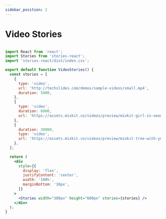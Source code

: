```yaml
---
sidebar_position: 2
---
```


# Video Stories


<VideoStories />


```jsx

import React from 'react';
import Stories from 'stories-react';
import 'stories-react/dist/index.css';

export default function VideoStories() {
  const stories = [
    {
      type: 'video',
      url: 'http://techslides.com/demos/sample-videos/small.mp4',
      duration: 5000,
    },
    {
      type: 'video',
      duration: 6000,
      url: 'https://assets.mixkit.co/videos/preview/mixkit-girl-in-neon-sign-1232-large.mp4',
    },
    {
      duration: 30000,
      type: 'video',
      url: 'https://assets.mixkit.co/videos/preview/mixkit-tree-with-yellow-flowers-1173-large.mp4',
    },
  ];

  return (
    <div
      style={{
        display: 'flex',
        justifyContent: 'center',
        width: '100%',
        marginBottom: '16px',
      }}
    >
      <Stories width="380px" height="600px" stories={stories} />
    </div>
  );
}
```
